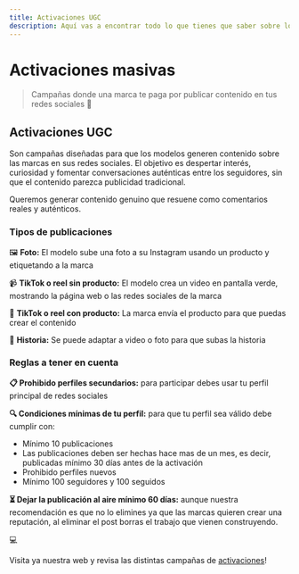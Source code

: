 ```yaml
---
title: Activaciones UGC
description: Aquí vas a encontrar todo lo que tienes que saber sobre los contratos en remoto 🔮
---
```

# Activaciones masivas

> Campañas donde una marca te paga por publicar contenido en tus redes sociales 📲
> 

## Activaciones UGC

Son campañas diseñadas para que los modelos generen contenido sobre las marcas en sus redes sociales. El objetivo es despertar interés, curiosidad y fomentar conversaciones auténticas entre los seguidores, sin que el contenido parezca publicidad tradicional.

Queremos generar contenido genuino que resuene como comentarios reales y auténticos.

### Tipos de publicaciones

🖼️ **Foto:** El modelo sube una foto a su Instagram usando un producto y etiquetando a la marca

📹 **TikTok o reel sin producto:** El modelo crea un video en pantalla verde, mostrando la página web o las redes sociales de la marca

🎁 **TikTok o reel con producto:** La marca envía el producto para que puedas crear el contenido

📜 **Historia:** Se puede adaptar a video o foto para que subas la historia

### Reglas a tener en cuenta

**📋 Prohibido perfiles secundarios:** para participar debes usar tu perfil principal de redes sociales

**🔍 Condiciones mínimas de tu perfil:** para que tu perfil sea válido debe cumplir con:

- Mínimo 10 publicaciones
- Las publicaciones deben ser hechas hace mas de un mes, es decir, publicadas mínimo 30 días antes de la activación
- Prohibido perfiles nuevos
- Mínimo 100 seguidores y 100 seguidos

**⏳ Dejar la publicación al aire mínimo 60 días:** aunque nuestra recomendación es que no lo elimines ya que las marcas quieren crear una reputación, al eliminar el post borras el trabajo que vienen construyendo. 

<aside>
💻

Visita ya nuestra web y revisa las distintas campañas de [activaciones](https://app.monomo.com.co/activaciones)!

</aside>
